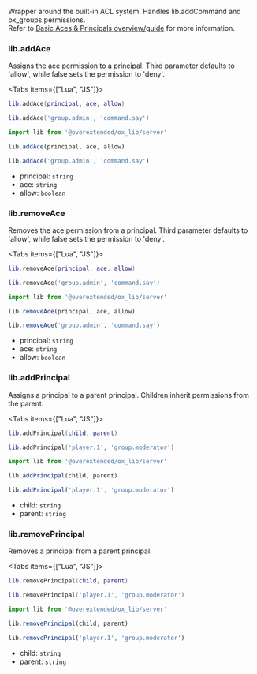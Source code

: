 Wrapper around the built-in ACL system. Handles lib.addCommand and ox_groups permissions.  
Refer to [Basic Aces & Principals overview/guide](https://forum.cfx.re/t/basic-aces-principals-overview-guide/90917) for more information.


### lib.addAce

Assigns the ace permission to a principal. Third parameter defaults to 'allow', while false sets the permission to 'deny'.

<Tabs items={["Lua", "JS"]}>
<Tab>

```lua
lib.addAce(principal, ace, allow)

lib.addAce('group.admin', 'command.say')
```

</Tab>
<Tab>

```ts
import lib from '@overextended/ox_lib/server'

lib.addAce(principal, ace, allow)

lib.addAce('group.admin', 'command.say')
```

</Tab>
</Tabs>

* principal: `string`
* ace: `string`
* allow: `boolean`

### lib.removeAce

Removes the ace permission from a principal. Third parameter defaults to 'allow', while false sets the permission to 'deny'.

<Tabs items={["Lua", "JS"]}>
<Tab>

```lua
lib.removeAce(principal, ace, allow)

lib.removeAce('group.admin', 'command.say')
```

</Tab>
<Tab>

```ts
import lib from '@overextended/ox_lib/server'

lib.removeAce(principal, ace, allow)

lib.removeAce('group.admin', 'command.say')
```

</Tab>
</Tabs>

* principal: `string`
* ace: `string`
* allow: `boolean`

### lib.addPrincipal

Assigns a principal to a parent principal. Children inherit permissions from the parent.

<Tabs items={["Lua", "JS"]}>
<Tab>

```lua
lib.addPrincipal(child, parent)

lib.addPrincipal('player.1', 'group.moderator')
```

</Tab>
<Tab>

```ts
import lib from '@overextended/ox_lib/server'

lib.addPrincipal(child, parent)

lib.addPrincipal('player.1', 'group.moderator')
```

</Tab>
</Tabs>

* child: `string`
* parent: `string`

### lib.removePrincipal

Removes a principal from a parent principal.

<Tabs items={["Lua", "JS"]}>
<Tab>

```lua
lib.removePrincipal(child, parent)

lib.removePrincipal('player.1', 'group.moderator')
```

</Tab>
<Tab>

```ts
import lib from '@overextended/ox_lib/server'

lib.removePrincipal(child, parent)

lib.removePrincipal('player.1', 'group.moderator')
```

</Tab>
</Tabs>

* child: `string`
* parent: `string`
